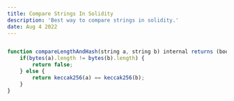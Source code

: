 ```yaml
---
title: Compare Strings In Solidity
description: 'Best way to compare strings in solidity.'
date: Aug 4 2022
---
```


```js

function compareLengthAndHash(string a, string b) internal returns (bool) {
    if(bytes(a).length != bytes(b).length) {
        return false;
    } else {
        return keccak256(a) == keccak256(b);
    }
}

```
